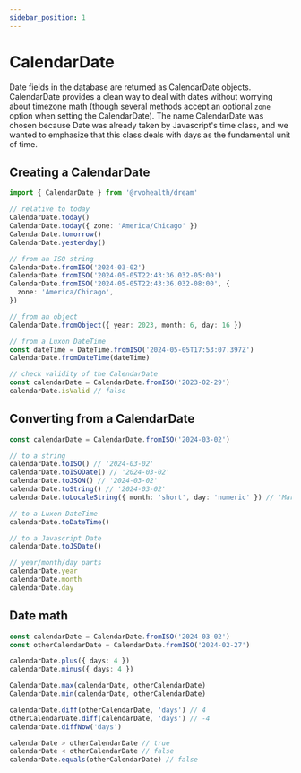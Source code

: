 ```yaml
---
sidebar_position: 1
---
```



# CalendarDate

Date fields in the database are returned as CalendarDate objects. CalendarDate provides a clean way to deal with dates without worrying about timezone math (though several methods accept an optional `zone` option when setting the CalendarDate). The name CalendarDate was chosen because Date was already taken by Javascript's time class, and we wanted to emphasize that this class deals with days as the fundamental unit of time.

## Creating a CalendarDate

```ts
import { CalendarDate } from '@rvohealth/dream'

// relative to today
CalendarDate.today()
CalendarDate.today({ zone: 'America/Chicago' })
CalendarDate.tomorrow()
CalendarDate.yesterday()

// from an ISO string
CalendarDate.fromISO('2024-03-02')
CalendarDate.fromISO('2024-05-05T22:43:36.032-05:00')
CalendarDate.fromISO('2024-05-05T22:43:36.032-08:00', {
  zone: 'America/Chicago',
})

// from an object
CalendarDate.fromObject({ year: 2023, month: 6, day: 16 })

// from a Luxon DateTime
const dateTime = DateTime.fromISO('2024-05-05T17:53:07.397Z')
CalendarDate.fromDateTime(dateTime)

// check validity of the CalendarDate
const calendarDate = CalendarDate.fromISO('2023-02-29')
calendarDate.isValid // false
```

## Converting from a CalendarDate

```ts
const calendarDate = CalendarDate.fromISO('2024-03-02')

// to a string
calendarDate.toISO() // '2024-03-02'
calendarDate.toISODate() // '2024-03-02'
calendarDate.toJSON() // '2024-03-02'
calendarDate.toString() // '2024-03-02'
calendarDate.toLocaleString({ month: 'short', day: 'numeric' }) // 'Mar 2'

// to a Luxon DateTime
calendarDate.toDateTime()

// to a Javascript Date
calendarDate.toJSDate()

// year/month/day parts
calendarDate.year
calendarDate.month
calendarDate.day
```

## Date math

```ts
const calendarDate = CalendarDate.fromISO('2024-03-02')
const otherCalendarDate = CalendarDate.fromISO('2024-02-27')

calendarDate.plus({ days: 4 })
calendarDate.minus({ days: 4 })

CalendarDate.max(calendarDate, otherCalendarDate)
CalendarDate.min(calendarDate, otherCalendarDate)

calendarDate.diff(otherCalendarDate, 'days') // 4
otherCalendarDate.diff(calendarDate, 'days') // -4
calendarDate.diffNow('days')

calendarDate > otherCalendarDate // true
calendarDate < otherCalendarDate // false
calendarDate.equals(otherCalendarDate) // false
```
